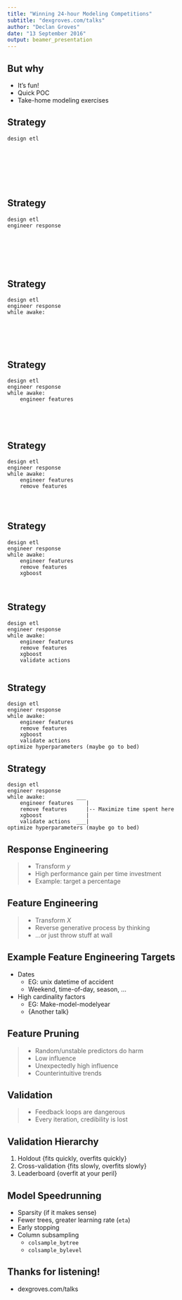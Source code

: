 ```yaml
---
title: "Winning 24-hour Modeling Competitions"
subtitle: "dexgroves.com/talks"
author: "Declan Groves"
date: "13 September 2016"
output: beamer_presentation
---
```


## But why

 - It's fun!
 - Quick POC
 - Take-home modeling exercises

## Strategy

```
design etl








```

## Strategy

```
design etl
engineer response







```

## Strategy

```
design etl
engineer response
while awake:






```

## Strategy

```
design etl
engineer response
while awake:
    engineer features





```

## Strategy

```
design etl
engineer response
while awake:
    engineer features
    remove features




```

## Strategy

```
design etl
engineer response
while awake:
    engineer features
    remove features
    xgboost



```

## Strategy

```
design etl
engineer response
while awake:
    engineer features
    remove features
    xgboost
    validate actions


```

## Strategy

```
design etl
engineer response
while awake:
    engineer features
    remove features
    xgboost
    validate actions
optimize hyperparameters (maybe go to bed)
```

## Strategy

```
design etl
engineer response
while awake:          ___
    engineer features    |
    remove features      |-- Maximize time spent here
    xgboost              |
    validate actions  ___|
optimize hyperparameters (maybe go to bed)
```

## Response Engineering

> - Transform $y$
> - High performance gain per time investment
> - Example: target a percentage

## Feature Engineering

> - Transform $X$
> - Reverse generative process by thinking
> - ...or just throw stuff at wall

## Example Feature Engineering Targets

- Dates
    - EG: unix datetime of accident
    - Weekend, time-of-day, season, ...
- High cardinality factors
    - EG: Make-model-modelyear
    - {Another talk}

## Feature Pruning

> - Random/unstable predictors do harm
> - Low influence
> - Unexpectedly high influence
> - Counterintuitive trends

## Validation

> - Feedback loops are dangerous
> - Every iteration, credibility is lost

## Validation Hierarchy

  1. Holdout {fits quickly, overfits quickly}
  2. Cross-validation {fits slowly, overfits slowly}
  3. Leaderboard {overfit at your peril}

## Model Speedrunning

 - Sparsity (if it makes sense)
 - Fewer trees, greater learning rate (`eta`)
 - Early stopping
 - Column subsampling
    - `colsample_bytree`
    - `colsample_bylevel`

## Thanks for listening!

  - dexgroves.com/talks
